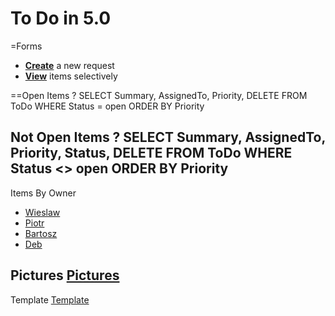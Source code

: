 =To Do in 5.0
==Forms
* '''[[Create]]''' a new request
* '''[[View]]''' items selectively
==Open Items
? SELECT Summary, AssignedTo, Priority, DELETE FROM ToDo WHERE Status = open ORDER BY Priority
==Not Open Items
? SELECT Summary, AssignedTo, Priority, Status, DELETE FROM ToDo WHERE Status <> open ORDER BY Priority
==Items By Owner
*[[Wieslaw]]
*[[Piotr]]
*[[Bartosz]]
*[[Deb]]
==Pictures
[[Pictures]]
==Template
[[ToDo:Template|Template]]


